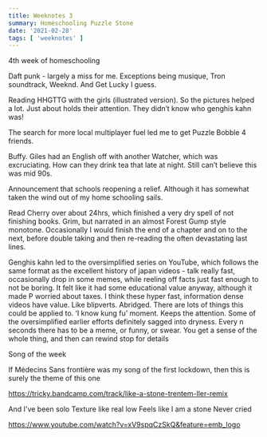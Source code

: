 ```yaml
---
title: Weeknotes 3
summary: Homeschooling Puzzle Stone
date: '2021-02-28'
tags: [ 'weeknotes' ]
---
```




4th week of homeschooling


Daft punk - largely a miss for me. Exceptions being musique, Tron soundtrack, Weeknd. And Get Lucky I guess.

Reading HHGTTG with the girls (illustrated version). So the pictures helped a lot. Just about holds their attention. They didn’t know who genghis kahn was!

The search for more local multiplayer fuel led me to get Puzzle Bobble 4 friends.

Buffy. Giles had an English off with another Watcher, which was excruciating. How can they drink tea that late at night. Still can’t believe this was mid 90s.

Announcement that schools reopening a relief. Although it has somewhat taken the wind out of my home schooling sails.

Read Cherry over about 24hrs, which finished a very dry spell of not finishing books. Grim, but narrated in an almost Forest Gump style monotone. Occasionally I would finish the end of a chapter and on to the next, before double taking and then re-reading the often devastating last lines.



Genghis kahn led to the oversimplified series on YouTube, which follows the same format as the excellent history of japan videos - talk really fast, occasionally drop in some memes, while reeling off facts just fast enough to not be boring. It felt like it had some educational value anyway, although it made P worried about taxes. I think these hyper fast, information dense videos have value. Like blipverts. Abridged. There are lots of things this could be applied to. ‘I know kung fu’ moment. Keeps the attention. Some of the oversimplified earlier efforts definitely sagged into dryness. Every n seconds there has to be a meme, or funny, or swear. You get a sense of the whole thing, and then can rewind stop for details


Song of the week

If Médecins Sans frontière was my song of the first lockdown, then this is surely the theme of this one

https://tricky.bandcamp.com/track/like-a-stone-trentem-ller-remix


And I've been solo
Texture like real low
Feels like I am a stone
Never cried


https://www.youtube.com/watch?v=xV9spqCzSkQ&feature=emb_logo

